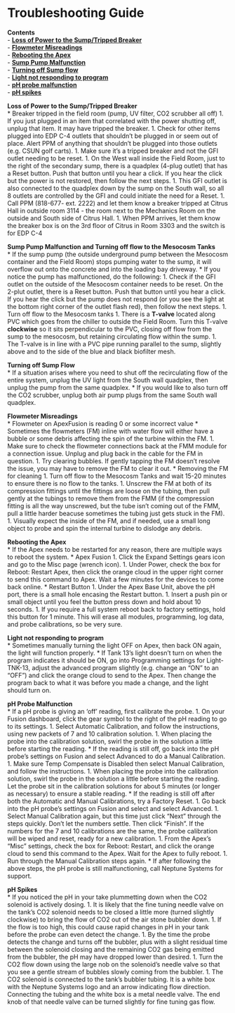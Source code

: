 # Troubleshooting Guide

**Contents**  
- [**Loss of Power to the Sump/Tripped Breaker**](#Tripped_Breaker)  
- [**Flowmeter Misreadings**](#Flowmeter_Misreadings)  
- [**Rebooting the Apex**](#Reboot_Apex)  
- [**Sump Pump Malfunction**](#Sump_Pump_Malfunction)  
- [**Turning off Sump flow**](#Turn_off_Sump_Flow)  
- [**Light not responding to program**](#Light_OFF)  
- [**pH probe malfunction**](#pH_Probe_Malfunction)  
- [**pH spikes**](#pH_spikes)  

<a name="Tripped_Breaker"></a> **Loss of Power to the Sump/Tripped Breaker**  
* Breaker tripped in the field room (pump, UV filter, CO2 scrubber all off)
    1. If you just plugged in an item that correlated with the power shutting off, unplug that item. It may have tripped the breaker.
        1. Check for other items plugged into EDP C-4 outlets that shouldn't be plugged in or seem out of place.  Alert PPM of anything that shouldn't be plugged into those outlets (e.g. CSUN golf carts).
    1. Make sure it's a tripped breaker and not the GFI outlet needing to be reset.
        1. On the West wall inside the Field Room, just to the right of the secondary sump, there is a quadplex (4-plug outlet) that has a Reset button.  Push that button until you hear a click.  If you hear the click but the power is not restored, then follow the next steps.
        1. This GFI outlet is also connected to the quadplex down by the sump on the South wall, so all 8 outlets are controlled by the GFI and could initiate the need for a Reset.
    1. Call PPM (818-677- ext. 2222) and let them know a breaker tripped at Citrus Hall in outside room 3114 - the room next to the Mechanics Room on the outside and South side of Citrus Hall.
    1. When PPM arrives, let them know the breaker box is on the 3rd floor of Citrus in Room 3303 and the switch is for EDP C-4

    
<a name="Sump_Pump_Malfunction"></a> **Sump Pump Malfunction and Turning off flow to the Mesocosm Tanks**  
* If the sump pump (the outside underground pump between the Mesocosm container and the Field Room) stops pumping water to the sump, it will overflow out onto the concrete and into the loading bay driveway.
* If you notice the pump has malfunctioned, do the following:
    1. Check if the GFI outlet on the outside of the Mesocosm container needs to be reset. On the 2-plut outlet, there is a Reset button.  Push that button until you hear a click.  If you hear the click but the pump does not respond (or you see the light at the bottom right corner of the outlet flash red), then follow the next steps.
    1. Turn off flow to the Mesocosm tanks
        1. There is a **T-valve** located along PVC which goes from the chiller to outside the Field Room.  Turn this T-valve **clockwise** so it sits perpendicular to the PVC, closing off flow from the sump to the mesocosm, but retaining circulating flow within the sump.
        1. The T-valve is in line with a PVC pipe running parallel to the sump, slightly above and to the side of the blue and black biofilter mesh.

<a name="Turn_off_Sump_Flow"></a> **Turning off Sump Flow**  
* If a situation arises where you need to shut off the recirculating flow of the entire system, unplug the UV light from the South wall quadplex, then unplug the pump from the same quadplex.
* If you would like to also turn off the CO2 scrubber, unplug both air pump plugs from the same South wall quadplex.

<a name="Flowmeter_Misreadings"></a> **Flowmeter Misreadings**  
* Flowmeter on ApexFusion is reading 0 or some incorrect value
* Sometimes the flowmeters (FM) inline with water flow will either have a bubble or some debris affecting the spin of the turbine within the FM. 
    1. Make sure to check the flowmeter connections back at the FMM module for a connection issue.  Unplug and plug back in the cable for the FM in question.
    1. Try clearing bubbles. If gently tapping the FM doesn't resolve the issue, you may have to remove the FM to clear it out.
* Removing the FM for cleaning
    1. Turn off flow to the Mesocosm Tanks and wait 15-20 minutes to ensure there is no flow to the tanks.
    1. Unscrew the FM at both of its compression fittings until the fittings are loose on the tubing, then pull gently at the tubings to remove them from the FMM (if the compression fitting is all the way unscrewed, but the tube isn't coming out of the FMM, pull a little harder beacuse sometimes the tubing just gets stuck in the FM).
    1. Visually expect the inside of the FM, and if needed, use a small long object to probe and spin the internal turbine to dislodge any debris.

<a name="Reboot_Apex"></a> **Rebooting the Apex**  
* If the Apex needs to be restarted for any reason, there are multiple ways to reboot the system.
* Apex Fusion
    1. Click the Expand Settings gears icon and go to the Misc page (wrench icon).
    1. Under Power, check the box for Reboot: Restart Apex, then click the orange cloud in the upper right corner to send this command to Apex.  Wait a few minutes for the devices to come back online.
* Restart Button
    1. Under the Apex Base Unit, above the pH port, there is a small hole encasing the Restart button.
    1. Insert a push pin or small object until you feel the button press down and hold about 10 seconds.
    1. If you require a full system reboot back to factory settings, hold this button for 1 minute.  This will erase all modules, programming, log data, and probe calibrations, so be very sure.

<a name="Light_Off"></a> **Light not responding to program**  
* Sometimes manually turning the light OFF on Apex, then back ON again, the light will function properly.
* If Tank 13's light doesn't turn on when the program indicates it should be ON, go into Programming settings for Light-TNK-13, adjust the advanced program slightly (e.g. change an "ON" to an "OFF") and click the orange cloud to send to the Apex.  Then change the program back to what it was before you made a change, and the light should turn on.

<a name="pH_Probe_Malfunction"></a> **pH Probe Malfunction**  
* If a pH probe is giving an 'off' reading, first calibrate the probe.
    1. On your Fusion dashboard, click the gear symbol to the right of the pH reading to go to its settings.
    1. Select Automatic Calibration, and follow the instructions, using new packets of 7 and 10 calibration solution.
    1. When placing the probe into the calibration solution, swirl the probe in the solution a little before starting the reading.
* If the reading is still off, go back into the pH probe's settings on Fusion and select Advanced to do a Manual Calibration.
    1. Make sure Temp Compensate is Disabled then select Manual Calibration, and follow the instructions.
    1. When placing the probe into the calibration solution, swirl the probe in the solution a little before starting the reading.  Let the probe sit in the calibration solutions for about 5 minutes (or longer as necessary) to ensure a stable reading.
* If the reading is still off after both the Automatic and Manual Calibrations, try a Factory Reset.
    1. Go back into the pH probe's settings on Fusion and select and select Advanced.
    1. Select Manual Calibration again, but this time just click "Next" through the steps quickly. Don't let the numbers settle. Then click "Finish".  If the numbers for the 7 and 10 calibrations are the same, the probe calibration will be wiped and reset, ready for a new calibration.
    1. From the Apex's "Misc" settings, check the box for Reboot: Restart, and click the orange cloud to send this command to the Apex.  Wait for the Apex to fully reboot.
    1. Run through the Manual Calibration steps again.
* If after following the above steps, the pH probe is still malfunctioning, call Neptune Systems for support.

<a name="pH_spikes"></a> **pH Spikes**  
* If you noticed the pH in your take plummetting down when the CO2 solenoid is actively dosing.
    1. It is likely that the fine tuning needle valve on the tank's CO2 solenoid needs to be closed a little more (turned slightly clockwise) to bring the flow of CO2 out of the air stone bubbler down.
    1. If the flow is too high, this could cause rapid changes in pH in your tank before the probe can even detect the change.
    1. By the time the probe detects the change and turns off the bubbler, plus with a slight residual time between the solenoid closing and the remaining CO2 gas being emitted from the bubbler, the pH may have dropped lower than desired. 
    1. Turn the CO2 flow down using the large nob on the solenoid's needle valve so that you see a gentle stream of bubbles slowly coming from the bubbler.
    1. The CO2 solenoid is connected to the tank's bubbler tubing.  It is a white box with the Neptune Systems logo and an arrow indicating flow direction.  Connecting the tubing and the white box is a metal needle valve.  The end knob of that needle valve can be turned slightly for fine tuning gas flow.